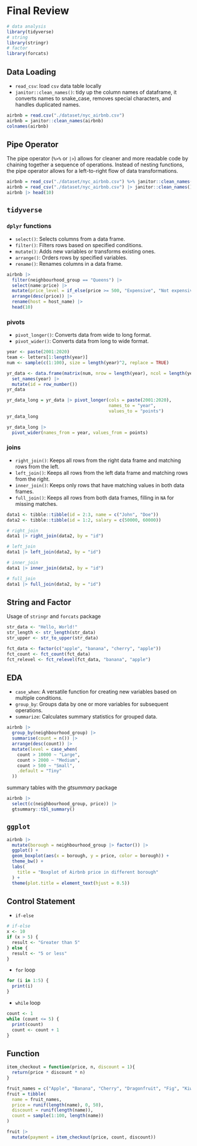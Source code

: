 # Final Review

```r
# data analysis
library(tidyverse) 
# string
library(stringr) 
# factor
library(forcats) 
```


## Data Loading
* `read_csv`: load `csv` data table locally
* `janitor::clean_names()`: tidy up the column names of dataframe, it converts names to snake_case, removes special characters, and handles duplicated names.

```r
airbnb = read.csv("./dataset/nyc_airbnb.csv") 
airbnb = janitor::clean_names(airbnb)
colnames(airbnb)
```


## Pipe Operator
The pipe operator (`%>%` or `|>`) allows for cleaner and more readable code by chaining together a sequence of operations. Instead of nesting functions, the pipe operator allows for a left-to-right flow of data transformations.
```r
airbnb = read_csv("./dataset/nyc_airbnb.csv") %>% janitor::clean_names()
airbnb = read_csv("./dataset/nyc_airbnb.csv") |> janitor::clean_names()
airbnb |> head(10)
```


## `tidyverse`
### `dplyr` functions

- `select()`: Selects columns from a data frame.
- `filter()`: Filters rows based on specified conditions.
- `mutate()`: Adds new variables or transforms existing ones.
- `arrange()`: Orders rows by specified variables.
- `rename()`: Renames columns in a data frame. 
```r
airbnb |> 
  filter(neighbourhood_group == "Queens") |> 
  select(name:price) |>
  mutate(price_level = if_else(price >= 500, "Expensive", "Not expensive")) |>
  arrange(desc(price)) |>
  rename(host = host_name) |> 
  head(10)
```


### pivots

- `pivot_longer()`: Converts data from wide to long format.
- `pivot_wider()`: Converts data from long to wide format.
```r
year <- paste(2001:2020)
team <- letters[1:length(year)]
num <- sample(c(1:100), size = length(year)^2, replace = TRUE)

yr_data <- data.frame(matrix(num, nrow = length(year), ncol = length(year))) |>
  set_names(year) |> 
  mutate(id = row_number())
yr_data
```
```r
yr_data_long = yr_data |> pivot_longer(cols = paste(2001:2020), 
                                       names_to = "year", 
                                       values_to = "points")
yr_data_long
```

```r
yr_data_long |>
  pivot_wider(names_from = year, values_from = points)
```




### joins

- `right_join()`: Keeps all rows from the right data frame and matching rows from the left.
- `left_join()`: Keeps all rows from the left data frame and matching rows from the right.
- `inner_join()`: Keeps only rows that have matching values in both data frames.
- `full_join()`: Keeps all rows from both data frames, filling in `NA` for missing matches.
```r
data1 <- tibble::tibble(id = 2:3, name = c("John", "Doe"))
data2 <- tibble::tibble(id = 1:2, salary = c(50000, 60000))

# right_join
data1 |> right_join(data2, by = "id")

# left_join
data1 |> left_join(data2, by = "id")

# inner_join
data1 |> inner_join(data2, by = "id")

# full_join
data1 |> full_join(data2, by = "id")
```

## String and Factor
Usage of `stringr` and `forcats` package
```r
str_data <- "Hello, World!"
str_length <- str_length(str_data)
str_upper <- str_to_upper(str_data)
```

```r
fct_data <- factor(c("apple", "banana", "cherry", "apple"))
fct_count <- fct_count(fct_data)
fct_relevel <- fct_relevel(fct_data, "banana", "apple")
```



## EDA
- `case_when`: A versatile function for creating new variables based on multiple conditions.
- `group_by`: Groups data by one or more variables for subsequent operations.
- `summarize`: Calculates summary statistics for grouped data.
```r
airbnb |>
  group_by(neighbourhood_group) |>
  summarise(count = n()) |>
  arrange(desc(count)) |>
  mutate(level = case_when(
    count > 10000 ~ "Large",
    count > 2000 ~ "Medium", 
    count > 500 ~ "Small",
    .default = "Tiny"
  ))
```


summary tables with the _gtsummary_ package
```r
airbnb |>
  select(c(neighbourhood_group, price)) |>
  gtsummary::tbl_summary()
```


## `ggplot`
```r
airbnb |>
  mutate(borough = neighbourhood_group |> factor()) |>
  ggplot() +
  geom_boxplot(aes(x = borough, y = price, color = borough)) +
  theme_bw() + 
  labs(
    title = "Boxplot of Airbnb price in different borough"
  ) + 
  theme(plot.title = element_text(hjust = 0.5))
```



## Control Statement
* `if-else`
```r
# if-else
x <- 10
if (x > 5) {
  result <- "Greater than 5"
} else {
  result <- "5 or less"
}
```

* `for` loop
```r
for (i in 1:5) {
  print(i)
}
```

* `while` loop
```r
count <- 1
while (count <= 5) {
  print(count)
  count <- count + 1
}
```

## Function
```r
item_checkout = function(price, n, discount = 1){
  return(price * discount * n)
}

fruit_names = c("Apple", "Banana", "Cherry", "Dragonfruit", "Fig", "Kiwi", "Strawberry")
fruit = tibble(
  name = fruit_names, 
  price = runif(length(name), 0, 50),
  discount = runif(length(name)),
  count = sample(1:100, length(name))
)

fruit |>
  mutate(payment = item_checkout(price, count, discount))
```



